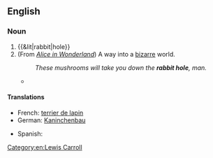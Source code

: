 ==English==
{{wikipedia}}

===Noun===
{{en-noun|head=[[rabbit]] [[hole]]}}

# {{&lit|rabbit|hole}} {{qualifier|the [[entrance]] to a [[rabbit warren]]}}
# (From ''[[Wikipedia:Alice in Wonderland|Alice in Wonderland]]'') A way into a [[bizarre]] world.
#: ''These mushrooms will take you down the '''rabbit hole''', man. ''
#* {{quote-video
 | date = 1999-03-31
 | title = [[w:The Matrix (film)|The Matrix]]
 | people = {{w|Laurence Fishburne}}
 | role = [[w:Morpheus (The Matrix)|Morpheus]]
 | passage = You [[take the red pill]], you stay in Wonderland, and I show you how deep the '''rabbit hole''' goes.
}}

====Translations====
{{trans-top|the entrance to a rabbit warren}}
* French: [[terrier de lapin]] {{f}}
* German: [[Kaninchenbau]] {{m}}
{{trans-mid}}
* Spanish: {{t+|es|madriguera|f}}
{{trans-bottom}}

[[Category:en:Lewis Carroll]]